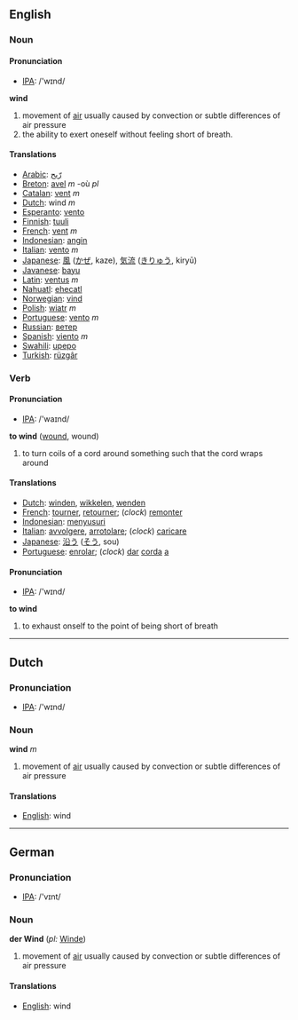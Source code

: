 ==English==
=== Noun ===
==== Pronunciation ====
*[[w:IPA|IPA]]: /'wɪnd/

'''wind'''

# movement of [[air]] usually caused by convection or subtle differences of air pressure
# the ability to exert oneself without feeling short of breath.

==== Translations ====
*[[Arabic]]: [[رّيح]]
*[[Breton]]: [[avel]] ''m'' -où ''pl''
*[[Catalan]]: [[vent]] ''m''
*[[Dutch]]: wind ''m''
*[[Esperanto]]: [[vento]]
*[[Finnish]]: [[tuuli]]
*[[French]]: [[vent]] ''m''
*[[Indonesian]]: [[angin]]
*[[Italian]]: [[vento]] ''m''
*[[Japanese]]: [[風]] ([[かぜ]], kaze), [[気流]] ([[きりゅう]], kiryū)
*[[Javanese]]: [[bayu]]
*[[Latin]]: [[ventus]] ''m''
*[[Nahuatl]]: [[ehecatl]]
*[[Norwegian]]: [[vind]]
*[[Polish]]: [[wiatr]] ''m''
*[[Portuguese]]: [[vento]] ''m''
*[[Russian]]: [[ветер]]
*[[Spanish]]: [[viento]] ''m''
*[[Swahili]]: [[upepo]]
*[[Turkish]]: [[rüzgâr]]

=== Verb ===
==== Pronunciation ====
*[[w:IPA|IPA]]: /'waɪnd/

'''to wind''' ([[wound]], wound)

# to turn coils of a cord around something such that the cord wraps around

==== Translations ====
*[[Dutch]]: [[winden]], [[wikkelen]], [[wenden]]
*[[French]]: [[tourner]], [[retourner]]; (''clock'') [[remonter]]
*[[Indonesian]]: [[susur|menyusuri]]
*[[Italian]]: [[avvolgere]], [[arrotolare]]; (''clock'') [[caricare]]
*[[Japanese]]: [[沿う]] ([[そう]], sou)
*[[Portuguese]]: [[enrolar]]; (''clock'') [[dar]] [[corda]] [[a]]

==== Pronunciation ====
*[[w:IPA|IPA]]: /'wɪnd/

'''to wind'''

# to exhaust onself to the point of being short of breath

----

==Dutch==
=== Pronunciation ===
*[[w:IPA|IPA]]: /'wɪnd/

=== Noun ===

'''wind''' ''m''

# movement of [[air]] usually caused by convection or subtle differences of air pressure

==== Translations ====
*[[English]]: wind

----

==German==
=== Pronunciation ===
*[[w:IPA|IPA]]: /'vɪnt/

=== Noun ===
'''der Wind''' (''pl:'' [[Winde]])

# movement of [[air]] usually caused by convection or subtle differences of air pressure

==== Translations ====
*[[English]]: wind